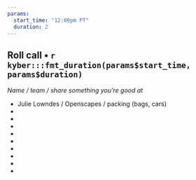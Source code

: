 ```yaml
---
params:
  start_time: "12:00pm PT"
  duration: 2
---
```


## Roll call • `r kyber:::fmt_duration(params$start_time, params$duration)`

*Name / team / share something you’re good at*

- Julie Lowndes / Openscapes / packing (bags, cars)
-    
-   
-  
- 
-  
-  
-  
- 
-  
